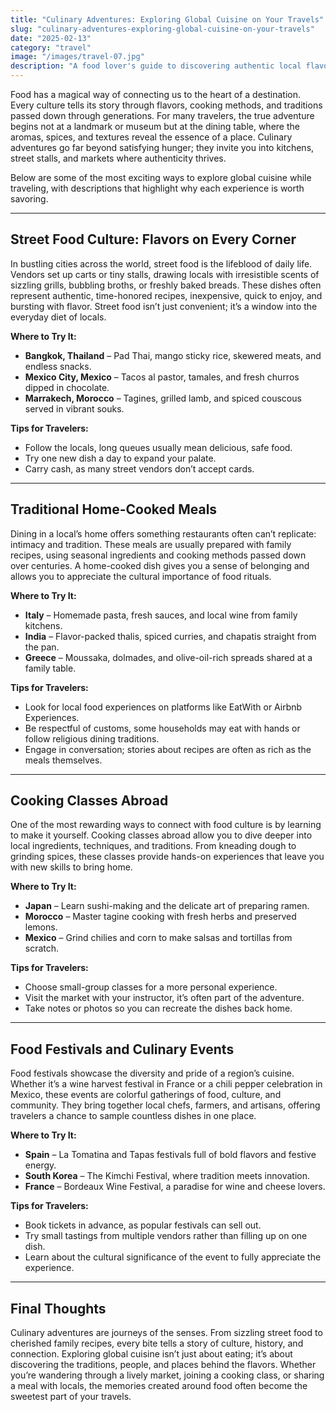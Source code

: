 ```yaml
---
title: "Culinary Adventures: Exploring Global Cuisine on Your Travels"
slug: "culinary-adventures-exploring-global-cuisine-on-your-travels"
date: "2025-02-13"
category: "travel"
image: "/images/travel-07.jpg"
description: "A food lover's guide to discovering authentic local flavors around the world."
---
```


Food has a magical way of connecting us to the heart of a destination. Every culture tells its story through flavors, cooking methods, and traditions passed down through generations. For many travelers, the true adventure begins not at a landmark or museum but at the dining table, where the aromas, spices, and textures reveal the essence of a place. Culinary adventures go far beyond satisfying hunger; they invite you into kitchens, street stalls, and markets where authenticity thrives.

Below are some of the most exciting ways to explore global cuisine while traveling, with descriptions that highlight why each experience is worth savoring.

---

## Street Food Culture: Flavors on Every Corner

In bustling cities across the world, street food is the lifeblood of daily life. Vendors set up carts or tiny stalls, drawing locals with irresistible scents of sizzling grills, bubbling broths, or freshly baked breads. These dishes often represent authentic, time-honored recipes, inexpensive, quick to enjoy, and bursting with flavor. Street food isn’t just convenient; it’s a window into the everyday diet of locals.

**Where to Try It:**

- **Bangkok, Thailand** – Pad Thai, mango sticky rice, skewered meats, and endless snacks.
- **Mexico City, Mexico** – Tacos al pastor, tamales, and fresh churros dipped in chocolate.
- **Marrakech, Morocco** – Tagines, grilled lamb, and spiced couscous served in vibrant souks.

**Tips for Travelers:**

- Follow the locals, long queues usually mean delicious, safe food.
- Try one new dish a day to expand your palate.
- Carry cash, as many street vendors don’t accept cards.

---

## Traditional Home-Cooked Meals

Dining in a local’s home offers something restaurants often can’t replicate: intimacy and tradition. These meals are usually prepared with family recipes, using seasonal ingredients and cooking methods passed down over centuries. A home-cooked dish gives you a sense of belonging and allows you to appreciate the cultural importance of food rituals.

**Where to Try It:**

- **Italy** – Homemade pasta, fresh sauces, and local wine from family kitchens.
- **India** – Flavor-packed thalis, spiced curries, and chapatis straight from the pan.
- **Greece** – Moussaka, dolmades, and olive-oil-rich spreads shared at a family table.

**Tips for Travelers:**

- Look for local food experiences on platforms like EatWith or Airbnb Experiences.
- Be respectful of customs, some households may eat with hands or follow religious dining traditions.
- Engage in conversation; stories about recipes are often as rich as the meals themselves.

---

## Cooking Classes Abroad

One of the most rewarding ways to connect with food culture is by learning to make it yourself. Cooking classes abroad allow you to dive deeper into local ingredients, techniques, and traditions. From kneading dough to grinding spices, these classes provide hands-on experiences that leave you with new skills to bring home.

**Where to Try It:**

- **Japan** – Learn sushi-making and the delicate art of preparing ramen.
- **Morocco** – Master tagine cooking with fresh herbs and preserved lemons.
- **Mexico** – Grind chilies and corn to make salsas and tortillas from scratch.

**Tips for Travelers:**

- Choose small-group classes for a more personal experience.
- Visit the market with your instructor, it’s often part of the adventure.
- Take notes or photos so you can recreate the dishes back home.

---

## Food Festivals and Culinary Events

Food festivals showcase the diversity and pride of a region’s cuisine. Whether it’s a wine harvest festival in France or a chili pepper celebration in Mexico, these events are colorful gatherings of food, culture, and community. They bring together local chefs, farmers, and artisans, offering travelers a chance to sample countless dishes in one place.

**Where to Try It:**

- **Spain** – La Tomatina and Tapas festivals full of bold flavors and festive energy.
- **South Korea** – The Kimchi Festival, where tradition meets innovation.
- **France** – Bordeaux Wine Festival, a paradise for wine and cheese lovers.

**Tips for Travelers:**

- Book tickets in advance, as popular festivals can sell out.
- Try small tastings from multiple vendors rather than filling up on one dish.
- Learn about the cultural significance of the event to fully appreciate the experience.

---

## Final Thoughts

Culinary adventures are journeys of the senses. From sizzling street food to cherished family recipes, every bite tells a story of culture, history, and connection. Exploring global cuisine isn’t just about eating; it’s about discovering the traditions, people, and places behind the flavors. Whether you’re wandering through a lively market, joining a cooking class, or sharing a meal with locals, the memories created around food often become the sweetest part of your travels.
